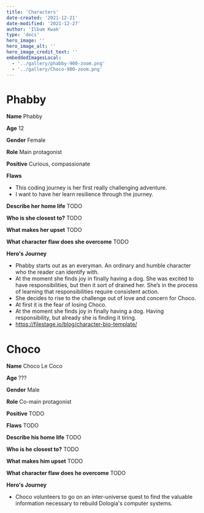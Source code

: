 ```yaml
---
title: 'Characters'
date-created: '2021-12-21'
date-modified: '2021-12-27'
author: 'Ilbum Kwak'
type: 'docs'
hero_image: ''
hero_image_alt: ''
hero_image_credit_text: ''
embeddedImagesLocal:
  - '../gallery/phabby-900-zoom.png'
  - '../gallery/Choco-900-zoom.png'
---
```



# Phabby

<GatsbyImage
  alt="Phabby"
  image={getImage(props.localImages[0])}
  className="max-width-5rem"
/>

**Name** Phabby

**Age** 12

**Gender** Female

**Role** Main protagonist

**Positive** Curious, compassionate

**Flaws**

- This coding journey is her first really challenging adventure.
- I want to have her learn resilience through the journey.

**Describe her home life**
TODO

**Who is she closest to?**
TODO

**What makes her upset**
TODO

**What character flaw does she overcome**
TODO

**Hero's Journey**

- Phabby starts out as an everyman. An ordinary and humble character who the reader can identify with.
- At the moment she finds joy in finally having a dog. She was excited to have responsibilities, but then it sort of drained her. She’s in the process of learning that responsibilities require consistent action.
- She decides to rise to the challenge out of love and concern for Choco.
- At first it is the fear of losing Choco.
- At the moment she finds joy in finally having a dog. Having responsibility, but already she is finding it tiring.
- https://filestage.io/blog/character-bio-template/

# Choco

<GatsbyImage
  alt="Phabby"
  image={getImage(props.localImages[1])}
  className="max-width-5rem"
/>

**Name** Choco Le Coco

**Age** ???

**Gender** Male

**Role** Co-main protagonist

**Positive** TODO

**Flaws** TODO

**Describe his home life**
TODO

**Who is he closest to?**
TODO

**What makes him upset**
TODO

**What character flaw does he overcome**
TODO

**Hero's Journey**

- Choco volunteers to go on an inter-universe quest to find the valuable information necessary to rebuild Dologia's computer systems.
